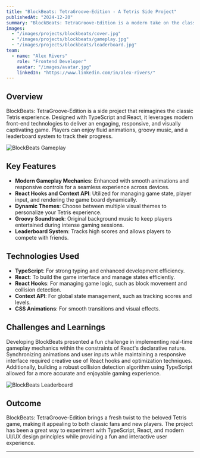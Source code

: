 ```yaml
---
title: "BlockBeats: TetraGroove-Edition - A Tetris Side Project"
publishedAt: "2024-12-20"
summary: "BlockBeats: TetraGroove-Edition is a modern take on the classic Tetris game, built with TypeScript and React, featuring enhanced gameplay mechanics and a groovy visual style."
images:
  - "/images/projects/blockbeats/cover.jpg"
  - "/images/projects/blockbeats/gameplay.jpg"
  - "/images/projects/blockbeats/leaderboard.jpg"
team:
  - name: "Alex Rivers"
    role: "Frontend Developer"
    avatar: "/images/avatar.jpg"
    linkedIn: "https://www.linkedin.com/in/alex-rivers/"
---
```


## Overview

BlockBeats: TetraGroove-Edition is a side project that reimagines the classic Tetris experience. Designed with TypeScript and React, it leverages modern front-end technologies to deliver an engaging, responsive, and visually captivating game. Players can enjoy fluid animations, groovy music, and a leaderboard system to track their progress.

![BlockBeats Gameplay](/images/projects/blockbeats/gameplay.jpg)

## Key Features

- **Modern Gameplay Mechanics**: Enhanced with smooth animations and responsive controls for a seamless experience across devices.
- **React Hooks and Context API**: Utilized for managing game state, player input, and rendering the game board dynamically.
- **Dynamic Themes**: Choose between multiple visual themes to personalize your Tetris experience.
- **Groovy Soundtrack**: Original background music to keep players entertained during intense gaming sessions.
- **Leaderboard System**: Tracks high scores and allows players to compete with friends.

## Technologies Used

- **TypeScript**: For strong typing and enhanced development efficiency.
- **React**: To build the game interface and manage states efficiently.
- **React Hooks**: For managing game logic, such as block movement and collision detection.
- **Context API**: For global state management, such as tracking scores and levels.
- **CSS Animations**: For smooth transitions and visual effects.

## Challenges and Learnings

Developing BlockBeats presented a fun challenge in implementing real-time gameplay mechanics within the constraints of React's declarative nature. Synchronizing animations and user inputs while maintaining a responsive interface required creative use of React hooks and optimization techniques. Additionally, building a robust collision detection algorithm using TypeScript allowed for a more accurate and enjoyable gaming experience.

![BlockBeats Leaderboard](/images/projects/blockbeats/leaderboard.jpg)

## Outcome

BlockBeats: TetraGroove-Edition brings a fresh twist to the beloved Tetris game, making it appealing to both classic fans and new players. The project has been a great way to experiment with TypeScript, React, and modern UI/UX design principles while providing a fun and interactive user experience.

---


